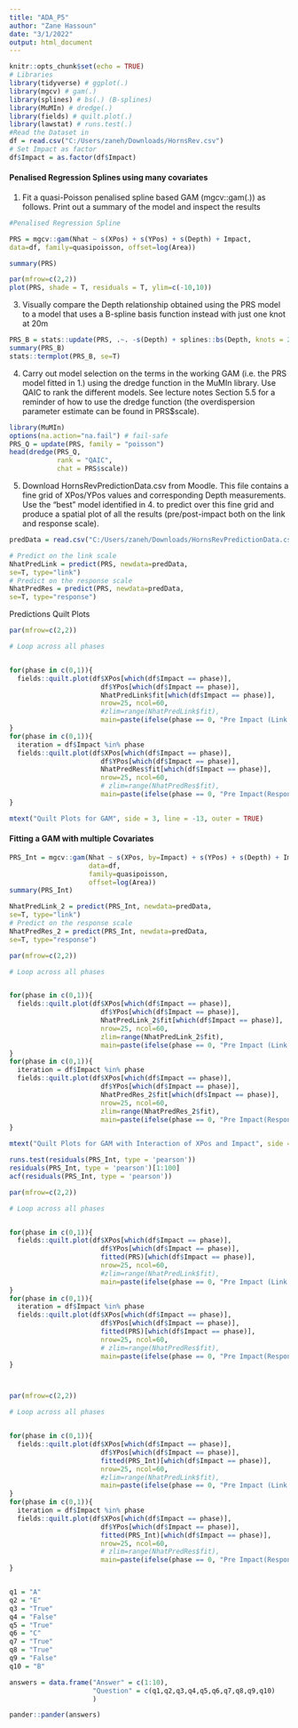 ---
title: "ADA_P5"
author: "Zane Hassoun"
date: "3/1/2022"
output: html_document
---

```{r setup, include=FALSE}
knitr::opts_chunk$set(echo = TRUE)
# Libraries
library(tidyverse) # ggplot(.)
library(mgcv) # gam(.)
library(splines) # bs(.) (B-splines)
library(MuMIn) # dredge(.)
library(fields) # quilt.plot(.)
library(lawstat) # runs.test(.)
#Read the Dataset in
df = read.csv("C:/Users/zaneh/Downloads/HornsRev.csv")
# Set Impact as factor
df$Impact = as.factor(df$Impact)
```

#### Penalised Regression Splines using many covariates

1. Fit a quasi-Poisson penalised spline based GAM (mgcv::gam(.)) as follows. Print out a summary of
the model and inspect the results
```{r}
#Penalised Regression Spline

PRS = mgcv::gam(Nhat ~ s(XPos) + s(YPos) + s(Depth) + Impact,
data=df, family=quasipoisson, offset=log(Area))

summary(PRS)

par(mfrow=c(2,2))
plot(PRS, shade = T, residuals = T, ylim=c(-10,10))

```

3. Visually compare the Depth relationship obtained using the PRS model to a model that uses a B-spline
basis function instead with just one knot at 20m

```{r}
PRS_B = stats::update(PRS, .~. -s(Depth) + splines::bs(Depth, knots = 20))
summary(PRS_B)
stats::termplot(PRS_B, se=T)


```


4. Carry out model selection on the terms in the working GAM (i.e. the PRS model fitted in 1.) using the
dredge function in the MuMIn library. Use QAIC to rank the different models. See lecture notes Section
5.5 for a reminder of how to use the dredge function (the overdispersion parameter estimate can be
found in PRS$scale).



```{r}
library(MuMIn)
options(na.action="na.fail") # fail-safe
PRS_Q = update(PRS, family = "poisson")
head(dredge(PRS_Q,
            rank = "QAIC",
            chat = PRS$scale))

```

5. Download HornsRevPredictionData.csv from Moodle. This file contains a fine grid of XPos/YPos
values and corresponding Depth measurements. Use the “best” model identified in 4. to predict over
this fine grid and produce a spatial plot of all the results (pre/post-impact both on the link and response
scale).

```{r}
predData = read.csv("C:/Users/zaneh/Downloads/HornsRevPredictionData.csv")

# Predict on the link scale
NhatPredLink = predict(PRS, newdata=predData,
se=T, type="link")
# Predict on the response scale
NhatPredRes = predict(PRS, newdata=predData,
se=T, type="response")

```
Predictions Quilt Plots

```{r}
par(mfrow=c(2,2))

# Loop across all phases


for(phase in c(0,1)){
  fields::quilt.plot(df$XPos[which(df$Impact == phase)], 
                       df$YPos[which(df$Impact == phase)],
                       NhatPredLink$fit[which(df$Impact == phase)],
                       nrow=25, ncol=60,
                       #zlim=range(NhatPredLink$fit),
                       main=paste(ifelse(phase == 0, "Pre Impact (Link Scale)", "Post Impact (Link Scale)")))
}
for(phase in c(0,1)){
  iteration = df$Impact %in% phase
  fields::quilt.plot(df$XPos[which(df$Impact == phase)], 
                       df$YPos[which(df$Impact == phase)],
                       NhatPredRes$fit[which(df$Impact == phase)],
                       nrow=25, ncol=60,
                       # zlim=range(NhatPredRes$fit),
                       main=paste(ifelse(phase == 0, "Pre Impact(Response Scale)", "Post Impact (Response Scale)")))
}

mtext("Quilt Plots for GAM", side = 3, line = -13, outer = TRUE)


```



#### Fitting a GAM with multiple Covariates 

```{r}
PRS_Int = mgcv::gam(Nhat ~ s(XPos, by=Impact) + s(YPos) + s(Depth) + Impact,
                    data=df, 
                    family=quasipoisson, 
                    offset=log(Area))
summary(PRS_Int)

NhatPredLink_2 = predict(PRS_Int, newdata=predData,
se=T, type="link")
# Predict on the response scale
NhatPredRes_2 = predict(PRS_Int, newdata=predData,
se=T, type="response")

```

```{r}
par(mfrow=c(2,2))

# Loop across all phases


for(phase in c(0,1)){
  fields::quilt.plot(df$XPos[which(df$Impact == phase)], 
                       df$YPos[which(df$Impact == phase)],
                       NhatPredLink_2$fit[which(df$Impact == phase)],
                       nrow=25, ncol=60,
                       zlim=range(NhatPredLink_2$fit),
                       main=paste(ifelse(phase == 0, "Pre Impact (Link Scale)", "Post Impact (Link Scale)")))
}
for(phase in c(0,1)){
  iteration = df$Impact %in% phase
  fields::quilt.plot(df$XPos[which(df$Impact == phase)], 
                       df$YPos[which(df$Impact == phase)],
                       NhatPredRes_2$fit[which(df$Impact == phase)],
                       nrow=25, ncol=60,
                       zlim=range(NhatPredRes_2$fit),
                       main=paste(ifelse(phase == 0, "Pre Impact(Response Scale)", "Post Impact (Response Scale)")))
}

mtext("Quilt Plots for GAM with Interaction of XPos and Impact", side = 3, line = -13, outer = TRUE)

runs.test(residuals(PRS_Int, type = 'pearson'))
residuals(PRS_Int, type = 'pearson')[1:100]
acf(residuals(PRS_Int, type = 'pearson'))
```

```{r}


par(mfrow=c(2,2))

# Loop across all phases


for(phase in c(0,1)){
  fields::quilt.plot(df$XPos[which(df$Impact == phase)], 
                       df$YPos[which(df$Impact == phase)],
                       fitted(PRS)[which(df$Impact == phase)],
                       nrow=25, ncol=60,
                       #zlim=range(NhatPredLink$fit),
                       main=paste(ifelse(phase == 0, "Pre Impact (Link Scale)", "Post Impact (Link Scale)")))
}
for(phase in c(0,1)){
  iteration = df$Impact %in% phase
  fields::quilt.plot(df$XPos[which(df$Impact == phase)], 
                       df$YPos[which(df$Impact == phase)],
                       fitted(PRS)[which(df$Impact == phase)],
                       nrow=25, ncol=60,
                       # zlim=range(NhatPredRes$fit),
                       main=paste(ifelse(phase == 0, "Pre Impact(Response Scale)", "Post Impact (Response Scale)")))
}



par(mfrow=c(2,2))

# Loop across all phases


for(phase in c(0,1)){
  fields::quilt.plot(df$XPos[which(df$Impact == phase)], 
                       df$YPos[which(df$Impact == phase)],
                       fitted(PRS_Int)[which(df$Impact == phase)],
                       nrow=25, ncol=60,
                       #zlim=range(NhatPredLink$fit),
                       main=paste(ifelse(phase == 0, "Pre Impact (Link Scale)", "Post Impact (Link Scale)")))
}
for(phase in c(0,1)){
  iteration = df$Impact %in% phase
  fields::quilt.plot(df$XPos[which(df$Impact == phase)], 
                       df$YPos[which(df$Impact == phase)],
                       fitted(PRS_Int)[which(df$Impact == phase)],
                       nrow=25, ncol=60,
                       # zlim=range(NhatPredRes$fit),
                       main=paste(ifelse(phase == 0, "Pre Impact(Response Scale)", "Post Impact (Response Scale)")))
}



```

```{r}
q1 = "A"
q2 = "E"
q3 = "True"
q4 = "False"
q5 = "True"
q6 = "C"
q7 = "True"
q8 = "True"
q9 = "False"
q10 = "B"

answers = data.frame("Answer" = c(1:10),
                     "Question" = c(q1,q2,q3,q4,q5,q6,q7,q8,q9,q10)
                     )

pander::pander(answers)
```














